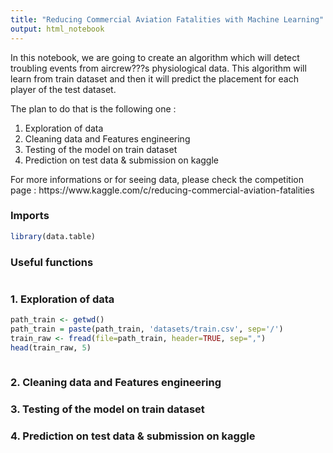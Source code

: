 ```yaml
---
title: "Reducing Commercial Aviation Fatalities with Machine Learning"
output: html_notebook
---
```



In this notebook, we are going to create an algorithm which will detect troubling events from aircrew???s physiological data. This algorithm will learn from train dataset and then it will predict the placement for each player of the test dataset.

The plan to do that is the following one :

1. Exploration of data
2. Cleaning data and Features engineering
3. Testing of the model on train dataset
4. Prediction on test data & submission on kaggle

For more informations or for seeing data, please check the competition page : https://www.kaggle.com/c/reducing-commercial-aviation-fatalities

### Imports

```r
library(data.table)
```


### Useful functions

```r

```

### 1. Exploration of data

```r
path_train <- getwd()
path_train = paste(path_train, 'datasets/train.csv', sep='/')
train_raw <- fread(file=path_train, header=TRUE, sep=",")
head(train_raw, 5)
```
```r

```


### 2. Cleaning data and Features engineering
### 3. Testing of the model on train dataset
### 4. Prediction on test data & submission on kaggle